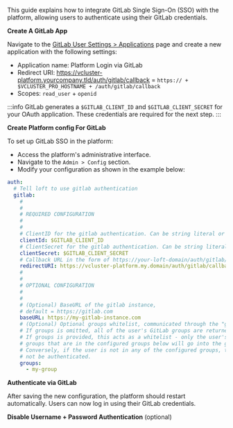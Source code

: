 
This guide explains how to integrate GitLab Single Sign-On (SSO) with the platform, allowing users to authenticate using their GitLab credentials.

<Flow id="sso-gitlab">
<Step>

**Create A GitLab App**

Navigate to the [GitLab User Settings > Applications](https://gitlab.com/-/profile/applications) page and create a new application with the following settings:

- Application name: Platform Login via GitLab
- Redirect URI: https://vcluster-platform.yourcompany.tld/auth/gitlab/callback = `https:// + $VCLUSTER_PRO_HOSTNAME + /auth/gitlab/callback`
- Scopes: `read_user` + `openid`

:::info
GitLab generates a `$GITLAB_CLIENT_ID` and `$GITLAB_CLIENT_SECRET` for your OAuth application. These credentials are required for the next step.
:::

</Step>
<Step>

**Create Platform config For GitLab**

To set up GitLab SSO in the platform:

- Access the platform's administrative interface.
- Navigate to the `Admin > Config` section.
- Modify your configuration as shown in the example below:

```yaml title="GitLab SSO configuration"
auth:
  # Tell loft to use gitlab authentication
  gitlab:
    #
    #
    # REQUIRED CONFIGURATION
    #
    #
    # ClientID for the gitlab authentication. Can be string literal or pulled from the environment.
    clientId: $GITLAB_CLIENT_ID
    # ClientSecret for the gitlab authentication. Can be string literal or pulled from the environment.
    clientSecret: $GITLAB_CLIENT_SECRET
    # Callback URL in the form of https://your-loft-domain/auth/gitlab/callback
    redirectURI: https://vcluster-platform.my.domain/auth/gitlab/callback
    #
    #
    # OPTIONAL CONFIGURATION
    #
    #
    # (Optional) BaseURL of the gitlab instance,
    # default = https://gitlab.com
    baseURL: https://my-gitlab-instance.com
    # (Optional) Optional groups whitelist, communicated through the "groups" scope.
    # If groups is omitted, all of the user's GitLab groups are returned.
    # If groups is provided, this acts as a whitelist - only the user's GitLab
    # groups that are in the configured groups below will go into the groups claim.
    # Conversely, if the user is not in any of the configured groups, the user will
    # not be authenticated.
    groups:
      - my-group
```

</Step>
<Step>

**Authenticate via GitLab**

After saving the new configuration, the platform should restart automatically. Users can now log in using their GitLab credentials.

</Step>
<Step>

**Disable Username + Password Authentication** (optional)

<DisablePasswordAuthPartial/>
</Step>
</Flow>
